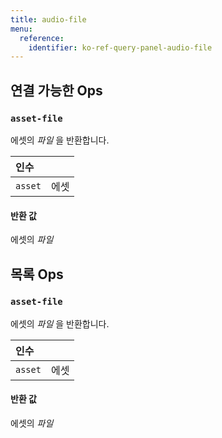 ---
title: audio-file
menu:
  reference:
    identifier: ko-ref-query-panel-audio-file
---

## 연결 가능한 Ops
<h3 id="asset-file"><code>asset-file</code></h3>

에셋의 _파일_ 을 반환합니다.

| 인수 |  |
| :--- | :--- |
| `asset` | 에셋 |

#### 반환 값
에셋의 _파일_

## 목록 Ops
<h3 id="asset-file"><code>asset-file</code></h3>

에셋의 _파일_ 을 반환합니다.

| 인수 |  |
| :--- | :--- |
| `asset` | 에셋 |

#### 반환 값
에셋의 _파일_
